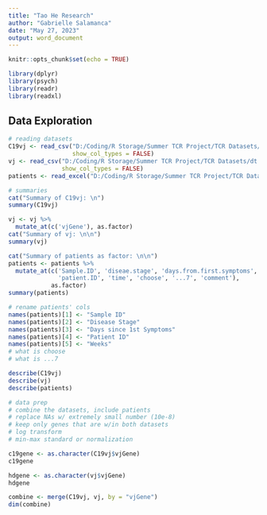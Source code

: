 ```yaml
---
title: "Tao He Research"
author: "Gabrielle Salamanca"
date: "May 27, 2023"
output: word_document
---
```


```r
knitr::opts_chunk$set(echo = TRUE)
```

```r
library(dplyr)
library(psych)
library(readr)
library(readxl)
```

## Data Exploration

```r
# reading datasets
C19vj <- read_csv("D:/Coding/R Storage/Summer TCR Project/TCR Datasets/dt.COVID_TCR.vjGene.p.csv",
                  show_col_types = FALSE)
vj <- read_csv("D:/Coding/R Storage/Summer TCR Project/TCR Datasets/dt.HD_TCR.vjGene.p.csv",
               show_col_types = FALSE)
patients <- read_excel("D:/Coding/R Storage/Summer TCR Project/TCR Datasets/dt.info_edited.xlsx")
```

```r
# summaries
cat("Summary of C19vj: \n")
summary(C19vj)
```

```r
vj <- vj %>% 
  mutate_at(c('vjGene'), as.factor)
cat("Summary of vj: \n\n")
summary(vj)
```

```r
cat("Summary of patients as factor: \n\n")
patients <- patients %>% 
  mutate_at(c('Sample.ID', 'diseae.stage', 'days.from.first.symptoms', 
              'patient.ID', 'time', 'choose', '...7', 'comment'), 
            as.factor)
summary(patients)
```

```r
# rename patients' cols
names(patients)[1] <- "Sample ID"
names(patients)[2] <- "Disease Stage"
names(patients)[3] <- "Days since 1st Symptoms"
names(patients)[4] <- "Patient ID"
names(patients)[5] <- "Weeks"
# what is choose
# what is ...7
```

```r
describe(C19vj)
describe(vj)
describe(patients)
```

```r
# data prep
# combine the datasets, include patients
# replace NAs w/ extremely small number (10e-8)
# keep only genes that are w/in both datasets
# log transform
# min-max standard or normalization
```


```r
c19gene <- as.character(C19vj$vjGene)
c19gene
```

```r
hdgene <- as.character(vj$vjGene)
hdgene
```

```r
combine <- merge(C19vj, vj, by = "vjGene")
dim(combine)
```

